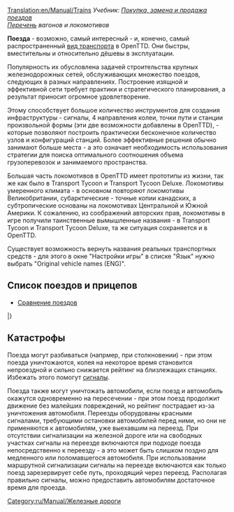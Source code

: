 [[Translation:en/Manual/Trains]]
{{ru/Manual/Оглавление}}
''Учебник: [[ru/Manual/Покупка и продажа поездов|Покупка, замена и продажа поездов]]''<br>
''[[:Category:ru/Manual/Поезда|Перечень]] вагонов и локомотивов''

'''Поезда''' - возможно, самый интересный - и, конечно, самый распространенный [[ru/Manual/Транспорт|вид транспорта]] в OpenTTD. Они быстры, вместительны и относительно дёшевы в эксплуатации.

Популярность их обусловлена задачей строительства крупных железнодорожных сетей, обслуживающих множество поездов, следующих в разных направлениях. Построение изящной и эффективной сети требует практики и стратегического планирования, а результат приносит огромное удовлетворение.

Этому способствует большое количество инструментов для создания инфраструктуры - сигналы, 4 направления колеи, точки пути и станции произвольной формы (эти две возможности добавлены в OpenTTD), - которые позволяют построить практически бесконечное количество узлов и конфигураций станций. Более эффективные решения обычно занимают больше места - а это означает необходимость использования стратегии для поиска оптимального соотношения объема грузоперевозок и занимаемого пространства.

Большая часть локомотивов в OpenTTD имеет прототипы из жизни, так же как было в Transport Tycoon и Transport Tycoon Deluxe. Локомотивы умеренного климата - в основном повторяют локомотивы Великобритании, субарктические - точные копии канадских, а субтропические основаны на локомотивах Центральной и Южной Америки. К сожалению, из соображений авторских прав, локомотивы в игре получили таинственные вымышленные названия - в Transport Tycoon и Transport Tycoon Deluxe, та же ситуация сохраняется и в OpenTTD. 

Существует возможность вернуть названия реальных транспортных средств - для этого в окне "Настройки игры" в списке "Язык" нужно выбрать "Original vehicle names (ENG)".
{{ru/Возможность|-0.6|text=(с 0.3.4)}}

==Список поездов и прицепов==

* [[ru/Manual/Base Set/Trains/Сравнение поездов|Сравнение поездов]]

{{ru/Manual/Шапка транспортно-климатической таблицы}}
{{en/Manual/VehicleTable/Header|Паровые локомотивы}}
{{en/Manual/VehicleTable/Row|
*[[File:en/Manual/Base Set/Trains/Kirbypaultank.png|Паровоз Kirby Paul Tank]] [[ru/Manual/Base Set/Trains/Kirby Paul Tank|Kirby Paul Tank]]
*[[File:en/Manual/Base Set/Trains/Chaneyjubilee.png|Паровоз Chaney "Jubilee"]] [[ru/Manual/Base Set/Trains/Chaney 'Jubilee'|Chaney "Jubilee"]]
*[[File:en/Manual/Base Set/Trains/Ginzua4.png|Паровоз Ginzu "A4"]] [[ru/Manual/Base Set/Trains/Ginzu 'A4'|Ginzu "A4"]]
*[[File:en/Manual/Base Set/Trains/Sh8p.png|Паровоз SH "8P"]] [[ru/Manual/Base Set/Trains/SH '8P'|SH "8P"]]
|
*[[File:en/Manual/Base Set/Trains/Wills280.png|Паровоз Wills 2-8-0]] [[ru/Manual/Base Set/Trains/Wills 2-8-0|Wills 2-8-0]]
|
*[[File:en/Manual/Base Set/Trains/Wills280.png|Паровоз Wills 2-8-0]] [[ru/Manual/Base Set/Trains/Wills 2-8-0|Wills 2-8-0]]
|
*[[File:en/Manual/Base Set/Trains/Ploddyphutchoochoo.png|Паровоз Ploddyphut Choo-Choo]] [[ru/Manual/Base Set/Trains/Ploddyphut Choo-Choo|Ploddyphut Choo-Choo]]
*[[File:en/Manual/Base Set/Trains/Powernautchoochoo.png|Паровоз Powernaut Choo-Choo]] [[ru/Manual/Base Set/Trains/Powernaut Choo-Choo|Powernaut Choo-Choo]]
*[[File:en/Manual/Base Set/Trains/Mightymoverchoochoo.png|Паровоз Might Mover Choo-Choo]] [[ru/Manual/Base Set/Trains/Mightymover Choo-Choo|Might Mover Choo-Choo]]
}}
{{en/Manual/VehicleTable/Header|Дизельные локомотивы}}
{{en/Manual/VehicleTable/Row|
*[[File:en/Manual/Base Set/Trains/Manleymoreldmu.png|Тепловоз Manley-Morel DMU]] [[ru/Manual/Base Set/Trains/Manley-Morel DMU|Manley-Morel DMU]]
*[[File:en/Manual/Base Set/Trains/Shhendry25.png|Тепловоз SH/Hendry "25"]] [[ru/Manual/Base Set/Trains/Hendry '25'|SH/Hendry "25"]]
*[[File:en/Manual/Base Set/Trains/Floss47.png|Тепловоз Floss "47"]] [[ru/Manual/Base Set/Trains/Floss '47'|Floss "47"]]
*[[File:en/Manual/Base Set/Trains/Uu37.png|Тепловоз UU "37"]] [[ru/Manual/Base Set/Trains/UU '37'|UU "37"]]
*[[File:en/Manual/Base Set/Trains/Sh125.png|Тепловоз SH "125"]] [[ru/Manual/Base Set/Trains/SH '125'|SH "125"]]
*[[File:en/Manual/Base Set/Trains/Dash.png|Тепловоз "Dash"]] [[ru/Manual/Base Set/Trains/Dash|"Dash"]]
|
*[[File:en/Manual/Base Set/Trains/Mjs250.png|Тепловоз MJS 250]] [[ru/Manual/Base Set/Trains/MJS250|MJS250]]
*[[File:en/Manual/Base Set/Trains/Kelling3100.png|Тепловоз Kelling 3100]] [[ru/Manual/Base Set/Trains/Kelling 3100|Kelling 3100]]
*[[File:en/Manual/Base Set/Trains/Cs4000.png|Тепловоз CS4000]] [[ru/Manual/Base Set/Trains/CS4000|CS4000]]
*[[File:en/Manual/Base Set/Trains/Cs2400.png|Тепловоз CS2400]] [[ru/Manual/Base Set/Trains/CS2400|CS2400]]
*[[File:en/Manual/Base Set/Trains/Mjs1000.png|Тепловоз MJS 1000]] [[ru/Manual/Base Set/Trains/MJS 1000|MJS 1000]]
*[[File:en/Manual/Base Set/Trains/Centennial.png|Тепловоз Centennial]] [[ru/Manual/Base Set/Trains/Centennial|Centennial]]
*[[File:en/Manual/Base Set/Trains/Turnerturbo.png|Тепловоз Turner Turbo]] [[ru/Manual/Base Set/Trains/Turner Turbo|Turner Turbo]]
|
*[[File:en/Manual/Base Set/Trains/Mjs250.png|Тепловоз MJS 250]] [[ru/Manual/Base Set/Trains/MJS250|MJS250]]
*[[File:en/Manual/Base Set/Trains/Kelling3100.png|Тепловоз Kelling 3100]] [[ru/Manual/Base Set/Trains/Kelling 3100|Kelling 3100]]
*[[File:en/Manual/Base Set/Trains/Cs4000.png|Тепловоз CS4000]] [[ru/Manual/Base Set/Trains/CS4000|CS4000]]
*[[File:en/Manual/Base Set/Trains/Cs2400.png|Тепловоз CS2400]] [[ru/Manual/Base Set/Trains/CS2400|CS2400]]
*[[File:en/Manual/Base Set/Trains/Mjs1000.png|Тепловоз MJS 1000]] [[ru/Manual/Base Set/Trains/MJS 1000|MJS 1000]]
*[[File:en/Manual/Base Set/Trains/Centennial.png|Тепловоз Centennial]] [[ru/Manual/Base Set/Trains/Centennial|Centennial]]
*[[File:en/Manual/Base Set/Trains/Turnerturbo.png|Тепловоз Turner Turbo]] [[ru/Manual/Base Set/Trains/Turner Turbo|Turner Turbo]]
|
*[[File:en/Manual/Base Set/Trains/Ploddyphutdiesel.png|Ploddyphut Diesel]] [[ru/Manual/Base Set/Trains/Ploddyphut Diesel|Ploddyphut Diesel]]
*[[File:en/Manual/Base Set/Trains/Powernautdiesel.png|Powernaut Diesel]] [[ru/Manual/Base Set/Trains/Powernaut Diesel|Powernaut Diesel]]
}}
{{en/Manual/VehicleTable/Header|Электрические локомотивы}}
{{en/Manual/VehicleTable/Row|
*[[File:en/Manual/Base Set/Trains/Sh30.png|Электровоз SH "30"]] [[ru/Manual/Base Set/Trains/SH '30'|SH "30"]]
*[[File:en/Manual/Base Set/Trains/Sh40.png|Электровоз SH "40"]] [[ru/Manual/Base Set/Trains/SH '40'|SH "40"]]
*[[File:en/Manual/Base Set/Trains/Tim.png|Электровоз "T.I.M."]] [[ru/Manual/Base Set/Trains/T.I.M.|"T.I.M."]]
*[[File:en/Manual/Base Set/Trains/Asiastar.png|Электровоз "Asiastar"]] [[ru/Manual/Base Set/Trains/AsiaStar|"AsiaStar"]]
|
Нету
|
Нету
|
Нету
}}
{{en/Manual/VehicleTable/Header|Монорельсовые локомотивы}}
{{en/Manual/VehicleTable/Row|
*[[File:en/Manual/Base Set/Trains/X2001.png|Монорельсовый электровоз X2001]] [[ru/Manual/Base Set/Trains/X2001|'X2001']]
*[[File:en/Manual/Base Set/Trains/Millenniumz1.png|Монорельсовый электровоз Milennium 'Z1']] [[ru/Manual/Base Set/Trains/Millennium Z1|'Millennium Z1']]
|
*[[File:en/Manual/Base Set/Trains/X2001.png|Монорельсовый электровоз X2001]] [[ru/Manual/Base Set/Trains/X2001|'X2001']]
*[[File:en/Manual/Base Set/Trains/Millenniumz1.png|Монорельсовый электровоз Milennium 'Z1']] [[ru/Manual/Base Set/Trains/Millennium Z1|'Millennium Z1']]
|
*[[File:en/Manual/Base Set/Trains/X2001.png|Монорельсовый электровоз X2001]] [[ru/Manual/Base Set/Trains/X2001|'X2001']]
*[[File:en/Manual/Base Set/Trains/Millenniumz1.png|Монорельсовый электровоз Milennium 'Z1']] [[ru/Manual/Base Set/Trains/Millennium Z1|'Millennium Z1']]
|
*[[File:en/Manual/Base Set/Trains/Wizzowowz99.png|Монорельсовый электровоз Wizzowow 'Z99']] [[ru/Manual/Base Set/Trains/Wizzowow Z99|Wizzowow Z99]]
}}
{{en/Manual/VehicleTable/Header|Магнитопланы}}
{{en/Manual/VehicleTable/Row|
*[[File:en/Manual/Base Set/Trains/Lev1leviathan.png|Локомотив-магнитоплан 1: Leviathan]] [[ru/Manual/Base Set/Trains/Lev1 'Leviathan'|Lev1 'Leviathan']]
*[[File:en/Manual/Base Set/Trains/Lev2cyclops.png|Локомотив-магнитоплан 2: Cyclops]] [[ru/Manual/Base Set/Trains/Lev2 'Cyclops'|Lev2 'Cyclops']]
*[[File:en/Manual/Base Set/Trains/Lev3pegasus.png|Локомотив-магнитоплан 3: Pegasus]] [[ru/Manual/Base Set/Trains/Lev3 'Pegasus'|Lev3 'Pegasus']]
*[[File:en/Manual/Base Set/Trains/Lev4chimaerarhead.png|Локомотив-магнитоплан 4: Chimaera (передний)]] [[ru/Manual/Base Set/Trains/Lev4 'Chimaera'|Lev4 'Chimaera']]
|
*[[File:en/Manual/Base Set/Trains/Lev1leviathan.png|Локомотив-магнитоплан 1: Leviathan]] [[ru/Manual/Base Set/Trains/Lev1 'Leviathan'|Lev1 'Leviathan']]
*[[File:en/Manual/Base Set/Trains/Lev2cyclops.png|Локомотив-магнитоплан 2: Cyclops]] [[ru/Manual/Base Set/Trains/Lev2 'Cyclops'|Lev2 'Cyclops']]
*[[File:en/Manual/Base Set/Trains/Lev3pegasus.png|Локомотив-магнитоплан 3: Pegasus]] [[ru/Manual/Base Set/Trains/Lev3 'Pegasus'|Lev3 'Pegasus']]
*[[File:en/Manual/Base Set/Trains/Lev4chimaerarhead.png|Локомотив-магнитоплан 4: Chimaera (передний)]] [[ru/Manual/Base Set/Trains/Lev4 'Chimaera'|Lev4 'Chimaera']]
|
*[[File:en/Manual/Base Set/Trains/Lev1leviathan.png|Локомотив-магнитоплан 1: Leviathan]] [[ru/Manual/Base Set/Trains/Lev1 'Leviathan'|Lev1 'Leviathan']]
*[[File:en/Manual/Base Set/Trains/Lev2cyclops.png|Локомотив-магнитоплан 2: Cyclops]] [[ru/Manual/Base Set/Trains/Lev2 'Cyclops'|Lev2 'Cyclops']]
*[[File:en/Manual/Base Set/Trains/Lev3pegasus.png|Локомотив-магнитоплан 3: Pegasus]] [[ru/Manual/Base Set/Trains/Lev3 'Pegasus'|Lev3 'Pegasus']]
*[[File:en/Manual/Base Set/Trains/Lev4chimaerarhead.png|Локомотив-магнитоплан 4: Chimaera (передний)]] [[ru/Manual/Base Set/Trains/Lev4 'Chimaera'|Lev4 'Chimaera']]
|
*[[File:en/Manual/Base Set/Trains/Wizzowowrocketeer.png|Игрушечный Wizzowow Rocketeer]] [[ru/Manual/Base Set/Trains/Wizzowow Rocketeer|Wizzowow Rocketeer]]
}}
{{en/Manual/VehicleTable/Header|Вагоны}}
{{en/Manual/VehicleTable/Row|
*[[File:en/Manual/Base Set/Trains/Passengercarriage.png|Стандартный пассажирский вагон]] [[ru/Manual/Base Set/Trains/Пассажирский вагон|Пассажирский вагон]]
*[[File:en/Manual/Base Set/Trains/Mailvan.png|Стандартный почтовый вагон]] [[ru/Manual/Base Set/Trains/Почтовый вагон|Почтовый вагон]]
*[[File:en/Manual/Base Set/Trains/Coaltruck.png|Стандартная угольная платформа]] [[ru/Manual/Base Set/Trains/Угольная платформа|Угольная платформа]]
*[[File:en/Manual/Base Set/Trains/Oiltanker car.png|Стандартная нефтяная цистерна]] [[ru/Manual/Base Set/Trains/Нефтяная цистерна|Нефтяная цистерна]]
*[[File:en/Manual/Base Set/Trains/Livestockvan.png|Стандартный вагон для скота]] [[ru/Manual/Base Set/Trains/Вагон для скота|Вагон для скота]]
*[[File:en/Manual/Base Set/Trains/Goodsvan.png|Стандартный товарный вагон]] [[ru/Manual/Base Set/Trains/Товарный вагон|Товарный вагон]]
*[[File:en/Manual/Base Set/Trains/Grainhopper.png|Стандартный хоппер для зерна]] [[ru/Manual/Base Set/Trains/Хоппер для зерна|Хоппер для зерна]]
*[[File:en/Manual/Base Set/Trains/Woodtruck.png|Стандартный вагон для дерева]] [[ru/Manual/Base Set/Trains/Вагон для дерева|Вагон для дерева]]
*[[File:en/Manual/Base Set/Trains/Ironorehopper.png|Стандартный хоппер для железной руды]] [[ru/Manual/Base Set/Trains/Хоппер для железной руды|Хоппер для железной руды]]
*[[File:en/Manual/Base Set/Trains/Steeltruck.png|Стандартный вагон для стали]] [[ru/Manual/Base Set/Trains/Вагон для стали|Вагон для стали]]
*[[File:en/Manual/Base Set/Trains/Armouredvan.png|Стандартный бронированный вагон]] [[ru/Manual/Base Set/Trains/Бронированный вагон|Бронированный вагон]]
|
*[[File:en/Manual/Base Set/Trains/Passengercarriagex.png|Субтропический и субарктический пассажирский вагон]] [[ru/Manual/Base Set/Trains/Пассажирский вагон|Пассажирский вагон]]
*[[File:en/Manual/Base Set/Trains/Mailvan.png|Стандартный почтовый вагон]] [[ru/Manual/Base Set/Trains/Почтовый вагон|Почтовый вагон]]
*[[File:en/Manual/Base Set/Trains/Coaltruck.png|Стандартная угольная платформа]] [[ru/Manual/Base Set/Trains/Угольная платформа|Угольная платформа]]
*[[File:en/Manual/Base Set/Trains/Oiltanker car.png|Стандартная нефтяная цистерна]] [[ru/Manual/Base Set/Trains/Нефтяная цистерна|Нефтяная цистерна]]
*[[File:en/Manual/Base Set/Trains/Livestockvan.png|Стандартный вагон для скота]] [[ru/Manual/Base Set/Trains/Вагон для скота|Вагон для скота]]
*[[File:en/Manual/Base Set/Trains/Goodsvan.png|Стандартный товарный вагон]] [[ru/Manual/Base Set/Trains/Товарный вагон|Товарный вагон]]
*[[File:en/Manual/Base Set/Trains/Grainhopper.png|Стандартный хоппер для зерна]] [[ru/Manual/Base Set/Trains/Хоппер для зерна|Хоппер для зерна]]
*[[File:en/Manual/Base Set/Trains/Woodtruck.png|Стандартный вагон для дерева]] [[ru/Manual/Base Set/Trains/Вагон для дерева|Вагон для дерева]]
*[[File:en/Manual/Base Set/Trains/Armouredvan.png|Стандартный бронированный вагон]] [[ru/Manual/Base Set/Trains/Бронированный вагон|Бронированный вагон]]
*[[File:en/Manual/Base Set/Trains/Foodvan.png|Субтропический и субарктичекий рефрижератор]] [[ru/Manual/Base Set/Trains/Рефрижератор|Рефрижератор]]
*[[File:en/Manual/Base Set/Trains/Papertruck.png|Субарктический вагон для бумаги]] [[ru/Manual/Base Set/Trains/Вагон для бумаги|Вагон для бумаги]]
|
*[[File:en/Manual/Base Set/Trains/Passengercarriagex.png|Субтропический и субарктический пассажирский вагон]] [[ru/Manual/Base Set/Trains/Пассажирский вагон|Пассажирский вагон]]
*[[File:en/Manual/Base Set/Trains/Mailvan.png|Стандартный почтовый вагон]] [[ru/Manual/Base Set/Trains/Почтовый вагон|Почтовый вагон]]
*[[File:en/Manual/Base Set/Trains/Oiltanker car.png|Стандартная нефтяная цистерна]] [[ru/Manual/Base Set/Trains/Нефтяная цистерна|Нефтяная цистерна]]
*[[File:en/Manual/Base Set/Trains/Goodsvan.png|Стандартный товарный вагон]] [[ru/Manual/Base Set/Trains/Товарный вагон|Товарный вагон]]
*[[File:en/Manual/Base Set/Trains/Grainhopper.png|Стандартный хоппер для зерна]] [[ru/Manual/Base Set/Trains/Хоппер для зерна|Хоппер для зерна]]
*[[File:en/Manual/Base Set/Trains/Woodtruck.png|Стандартный вагон для дерева]] [[ru/Manual/Base Set/Trains/Вагон для дерева|Вагон для дерева]]
*[[File:en/Manual/Base Set/Trains/Armouredvan.png|Стандартный бронированный вагон]] [[ru/Manual/Base Set/Trains/Бронированный вагон|Бронированный вагон]]
*[[File:en/Manual/Base Set/Trains/Foodvan.png|Субтропический и субарктичекий рефрижератор]] [[ru/Manual/Base Set/Trains/Рефрижератор|Рефрижератор]]
*[[File:en/Manual/Base Set/Trains/Copperorehopper.png|Субтропический Хоппер для медной руды]] [[ru/Manual/Base Set/Trains/Хоппер для медной руды|Хоппер для медной руды]]
*[[File:en/Manual/Base Set/Trains/Watertanker.png|Субтропическая водяная цистерна]] [[ru/Manual/Base Set/Trains/Водяная цистерна|Водяная цистерна]]
*[[File:en/Manual/Base Set/Trains/Fruittruck.png|Субтропический вагон для фруктов]] [[ru/Manual/Base Set/Trains/Вагон для фруктов|Вагон для фруктов]]
*[[File:en/Manual/Base Set/Trains/Rubbertruck.png|Субтропический вагон для каучука]] [[ru/Manual/Base Set/Trains/Вагон для каучука|Вагон для каучука]]
|
*[[File:en/Manual/Base Set/Trains/Passengercarriagetoyland.png|Стандартный пассажирский вагон]] [[ru/Manual/Base Set/Trains/Пассажирский вагон|Пассажирский вагон]]
*[[File:en/Manual/Base Set/Trains/Mailvanx.png|Стандартный почтовый вагон]] [[ru/Manual/Base Set/Trains/Почтовый вагон|Почтовый вагон]]
*[[File:en/Manual/Base Set/Trains/Sugartruck.png|Игрушечный вагон для сахара]] [[ru/Manual/Base Set/Trains/Вагон для сахара|Вагон для сахара]]
*[[File:en/Manual/Base Set/Trains/Candyflosshopper.png|Игрушечный хоппер для сахарной ваты]] [[ru/Manual/Base Set/Trains/Хоппер для сахарной ваты|Хоппер для сахарной ваты]]
*[[File:en/Manual/Base Set/Trains/Toffeehopper.png|Toyland Toffee Hopper]] [[en/Manual/Base Set/Trains/Toffee Hopper]]
*[[File:en/Manual/Base Set/Trains/Bubblevan.png|Toyland Bubble Van]] [[en/Manual/Base Set/Trains/Bubble Van]]
*[[File:en/Manual/Base Set/Trains/Colatanker.png|Toyland Cola Tanker]] [[en/Manual/Base Set/Trains/Cola Tanker]]
*[[File:en/Manual/Base Set/Trains/Sweetvan.png|Toyland Sweet Van]] [[en/Manual/Base Set/Trains/Sweet Van]]
*[[File:en/Manual/Base Set/Trains/Toyvan.png|Toyland Toy Van]] [[en/Manual/Base Set/Trains/Toy Van]]
*[[File:en/Manual/Base Set/Trains/Batterytruck.png|Toyland Battery Truck]] [[en/Manual/Base Set/Trains/Battery Truck]]
*[[File:en/Manual/Base Set/Trains/Fuzzydrinktruck.png|Toyland Fuzzy Drink Truck]] [[en/Manual/Base Set/Trains/Fizzy Drink Truck]]
*[[File:en/Manual/Base Set/Trains/Plastictruck.png|Toyland Plastic Truck]] [[en/Manual/Base Set/Trains/Plastic Truck]]
}}
|}

==Катастрофы==
Поезда могут разбиваться (напрмер, при столкновении) - при этом поезда уничтожаются, колея на некоторое время становится непроездной и сильно снижается рейтинг на близлежащих станциях. Избежать этого помогут [[ru/Manual/Сигналы|сигналы]].

Поезда также могут уничтожать автомобили, если поезд и автомобиль окажутся одновременно на пересечении - при этом поезд продолжит движение без малейших повреждений, но рейтинг пострадает из-за уничтожения автомобиля. Переезды оборудованы красными сигналами, требующими остановки автомобилей перед ними, но они не применяются к автомобилям, уже выехавшим на переезд. При отсутствии сигнализации на железной дороге или на свободных участках сигналы на переезде включаются при подходе поезда непосредственно к переезду - а это может быть слишком поздно для медленного или поломавшегося автомобиля. При использовании маршрутной сигнализации сигналы на переезде включаются как только поезд зарезервирует себе путь, проходящий через переезд. Располагая правильно сигналы, можно предоставить автомобилям достаточное время для проезда.

[[Category:ru/Manual/Железные дороги]]